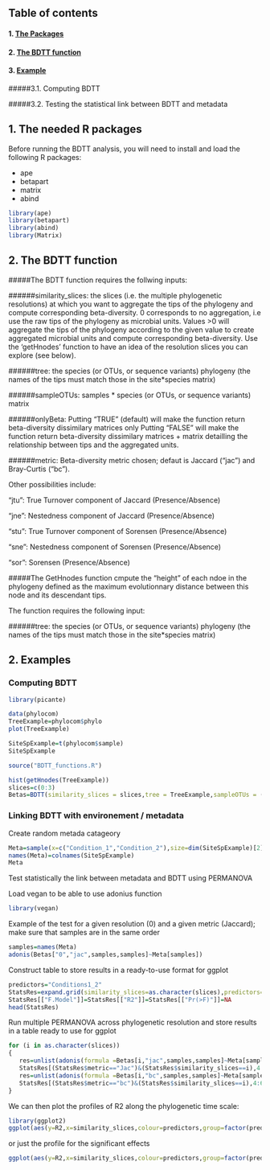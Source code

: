 ## Table of contents

#### 1. [The Packages](#Packages)

#### 2. [The BDTT function](#Functions)

#### 3. [Example](#Example)

#####3.1. Computing BDTT

#####3.2. Testing the statistical link between BDTT and metadata



## 1. The needed R packages <a name="Packages"></a>

Before running the BDTT analysis, you will need to install and load the following R packages: 

* ape
* betapart 
* matrix 
* abind

```r
library(ape)
library(betapart)
library(abind)
library(Matrix)
```


## 2. The BDTT function <a name="Functions"></a>

#####The BDTT function 
requires the follwing inputs: 

######similarity_slices:
the slices (i.e. the multiple phylogenetic resolutions) at which you want to aggregate the tips of the phylogeny and compute corresponding beta-diversity. 0 corresponds to no aggregation, i.e use the raw tips of the phylogeny as microbial units. Values >0 will aggregate the tips of the phylogeny according to the given value to create aggregated microbial units and compute corresponding beta-diversity. Use the 'getHnodes' function to have an idea of the resolution slices you can explore (see below). 

######tree: 
the species (or OTUs, or sequence variants) phylogeny (the names of the tips must match those in the site*species matrix)

######sampleOTUs:
samples * species (or OTUs, or sequence variants) matrix

######onlyBeta: 
Putting "TRUE" (default) will make the function return beta-diversity dissimilary matrices only
Putting "FALSE" will make the function return beta-diversity dissimilary matrices + matrix detailling the relationship between tips and the aggregated units. 

######metric:
Beta-diversity metric chosen; defaut is Jaccard ("jac") and Bray-Curtis ("bc"). 

Other possibilities include: 

"jtu": True Turnover component of Jaccard (Presence/Absence)

"jne": Nestedness component of Jaccard (Presence/Absence)

"stu": True Turnover component of Sorensen (Presence/Absence)

"sne": Nestedness component of Sorensen (Presence/Absence)

"sor": Sorensen (Presence/Absence)

#####The GetHnodes function 
cmpute the "height" of each ndoe in the phylogeny defined as the maximum evolutionnary distance between this node and its descendant tips. 

The function requires the following input: 

######tree: 
the species (or OTUs, or sequence variants) phylogeny (the names of the tips must match those in the site*species matrix)


## 2. Examples <a name="Example"></a>

### Computing BDTT

```r
library(picante)

data(phylocom)
TreeExample=phylocom$phylo
plot(TreeExample)

SiteSpExample=t(phylocom$sample)
SiteSpExample

source("BDTT_functions.R")

hist(getHnodes(TreeExample))
slices=c(0:3)
Betas=BDTT(similarity_slices = slices,tree = TreeExample,sampleOTUs = (SiteSpExample))
```


### Linking BDTT with environement / metadata

Create random metada catageory 

```r
Meta=sample(x=c("Condition_1","Condition_2"),size=dim(SiteSpExample)[2],replace = T) 
names(Meta)=colnames(SiteSpExample)
Meta
```

Test statistically the link between metadata and BDTT using PERMANOVA

Load vegan to be able to use adonius function

```r
library(vegan)
```

Example of the test for a given resolution (0) and a given metric (Jaccard); make sure that samples are in the same order

```r
samples=names(Meta)
adonis(Betas["0","jac",samples,samples]~Meta[samples])
```

Construct table to store results in a ready-to-use format for ggplot


```r
predictors="Conditions1_2"
StatsRes=expand.grid(similarity_slices=as.character(slices),predictors=predictors,metric=c("Jac","bc"))
StatsRes[["F.Model"]]=StatsRes[["R2"]]=StatsRes[["Pr(>F)"]]=NA
head(StatsRes)
```

Run multiple PERMANOVA across phylogenetic resolution and store results in a table ready to use for ggplot

```r
for (i in as.character(slices))
{
   res=unlist(adonis(formula =Betas[i,"jac",samples,samples]~Meta[samples])$aov.tab[1,c(6,5,4)])
   StatsRes[(StatsRes$metric=="Jac")&(StatsRes$similarity_slices==i),4:6]=res
   res=unlist(adonis(formula =Betas[i,"bc",samples,samples]~Meta[samples])$aov.tab[1,c(6,5,4)])
   StatsRes[(StatsRes$metric=="bc")&(StatsRes$similarity_slices==i),4:6]=res
}
```

We can then plot the profiles of R2 along the phylogenetic time scale:

```r
library(ggplot2)
ggplot(aes(y=R2,x=similarity_slices,colour=predictors,group=factor(predictors)),data=StatsRes)+geom_point()+geom_line()+facet_wrap(~metric)
```

or just the profile for the significant effects

```r
ggplot(aes(y=R2,x=similarity_slices,colour=predictors,group=factor(predictors)),data=StatsRes[StatsRes$`Pr(>F)`<.05,])+geom_point()+geom_line()+facet_wrap(~metric)
```

